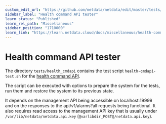 ```yaml
---
custom_edit_url: "https://github.com/netdata/netdata/edit/master/tests/health_mgmtapi/README.md"
sidebar_label: "Health command API tester"
learn_status: "Published"
learn_rel_path: "Miscellaneous"
sidebar_position: "1710000"
learn_link: "https://learn.netdata.cloud/docs/miscellaneous/health-command-api-tester"
---
```



# Health command API tester

The directory `tests/health_cmdapi` contains the test script `health-cmdapi-test.sh` for the [health command API](/docs/alerting/health-api-calls).

The script can be executed with options to prepare the system for the tests, run them and restore the system to its previous state. 

It depends on the management API being accessible on localhost:19999 and on the responses to the api/v1/alarms?all requests being functional.
It also requires read access to the management API key that is usually under `/var/lib/netdata/netdata.api.key` (`@varlibdir_POST@/netdata.api.key`).


